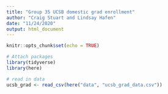 ```yaml
---
title: "Group 35 UCSB domestic grad enrollment"
author: "Craig Stuart and Lindsay Hafen"
date: "11/24/2020"
output: html_document
---
```


```r
knitr::opts_chunk$set(echo = TRUE)

# Attach packages
library(tidyverse)
library(here)
```

```r
# read in data
ucsb_grad <- read_csv(here("data", "ucsb_grad_data.csv"))
```

